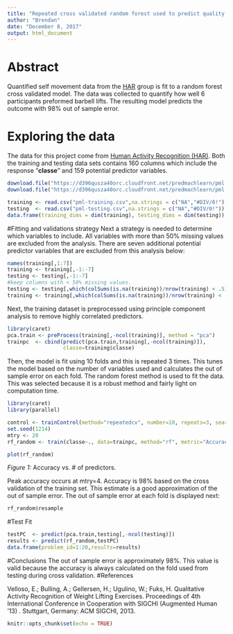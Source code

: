 ---
title: "Repeated cross validated random forest used to predict quality of barbell lifts from acceleromter data."
author: "Brendan"
date: "December 8, 2017"
output: html_document
---

# Abstract

Quantified self movement data from the [HAR](http://groupware.les.inf.puc-rio.br/har) group is fit to a random forest cross validated model.  The data was collected to quantify how well 6 participants preformed barbell lifts.  The resulting model predicts the outcome with 98% out of sample error.


# Exploring the data

The data for this project come from [Human Activity Recognition (HAR)](http://web.archive.org/web/20161224072740/http:/groupware.les.inf.puc-rio.br/har). Both the training and testing data sets contains 160 columns which include the response "**classe**" and 159 potential predictor variables.

```{r file_loading, eval=FALSE, include = FALSE}
download.file("https://d396qusza40orc.cloudfront.net/predmachlearn/pml-training.csv","pml-training.csv")
download.file("https://d396qusza40orc.cloudfront.net/predmachlearn/pml-testing.csv","pml-testing.csv")
```

```{r data_loading, cache=TRUE}
training <- read.csv("pml-training.csv",na.strings = c("NA","#DIV/0!"))
testing  <- read.csv("pml-testing.csv",na.strings = c("NA","#DIV/0!"))
data.frame(training_dims = dim(training), testing_dims = dim(testing))
```

#Fitting and validations strategy
Next a strategy is needed to determine which variables to include. All variables with more than 50% missing values are excluded from the analysis.  There are seven additional potential predictor variables that are excluded from this analysis below:
```{r processing, cache=TRUE}
names(training[,1:7])
training <- training[,-1:-7]
testing <- testing[,-1:-7]
#keep columns with < 50% missing values.
testing <- testing[,which(colSums(is.na(training))/nrow(training) < .5)]
training <- training[,which(colSums(is.na(training))/nrow(training) < .5)]
```

Next, the training dataset is preprocessed using principle component analysis to remove highly correlated predictors.
```{r, warning=FALSE}
library(caret)
pca.train <- preProcess(training[,-ncol(training)], method = "pca")
trainpc  <- cbind(predict(pca.train,training[,-ncol(training)]),
                  classe=training$classe)
```

Then, the model is fit using 10 folds and this is repeated 3 times.  This tunes the model based on the number of variables used and calculates the out of sample error on each fold.  The random forest method is used to fit the data.  This was selected because it is a robust method and fairly light on computation time.

```{r fit, cache = TRUE, warning = FALSE}
library(caret)
library(parallel)

control <- trainControl(method="repeatedcv", number=10, repeats=3, search="random")
set.seed(1214)
mtry <- 20
rf_random <- train(classe~., data=trainpc, method="rf", metric="Accuracy", tuneLength=15, trControl=control)
```

```{r cv_fit,cache=TRUE, warning = FALSE}
plot(rf_random)
```
*Figure 1:* Accuracy vs. # of predictors. 

Peak accuracy occurs at mtry=4.  Accuracy is 98% based on the cross validation of the training set.  This estimate is a good approximation of the out of sample error.  The out of sample error at each fold is displayed next:

```{r oose_fold}
rf_random$resample
```


#Test Fit

```{r testfit, warning=FALSE}

testPC  <- predict(pca.train,testing[,-ncol(testing)])
results <- predict(rf_random,testPC)
data.frame(problem_id=1:20,results=results)
```

#Conclusions
The out of sample error is approximately 98%.  This value is valid because the accuracy is always calculated on the fold used from testing during cross validation.
#References  

Velloso, E.; Bulling, A.; Gellersen, H.; Ugulino, W.; Fuks, H. Qualitative Activity Recognition of Weight Lifting Exercises. Proceedings of 4th International Conference in Cooperation with SIGCHI (Augmented Human '13) . Stuttgart, Germany: ACM SIGCHI, 2013.

```{r setup, include=FALSE}
knitr::opts_chunk$set(echo = TRUE)
```
